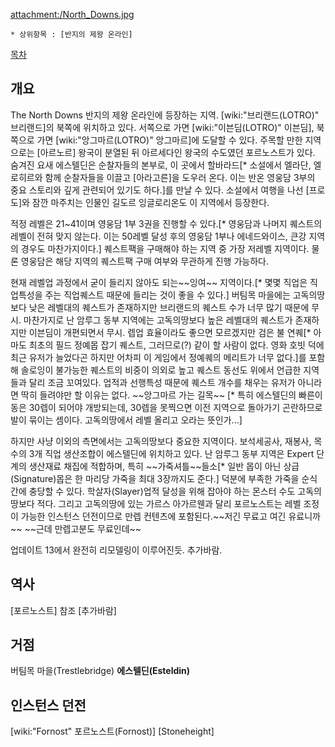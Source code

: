 attachment:/North_Downs.jpg
 * 상위항목 : [반지의 제왕 온라인]
[[목차]]

== 개요 ==
The North Downs
반지의 제왕 온라인에 등장하는  지역. [wiki:"브리랜드(LOTRO)" 브리랜드]의 북쪽에 위치하고 있다. 서쪽으로 가면 [wiki:"이븐딤(LOTRO)" 이븐딤], 북쪽으로 가면 [wiki:"앙그마르(LOTRO)" 앙그마르]에 도달할 수 있다. 주목할 만한 지역으로는 [아르노르] 왕국이 분열된 뒤 아르세다인 왕국의 수도였던 포르노스트가 있다. 숨겨진 요새 에스텔딘은 순찰자들의 본부로, 이 곳에서 할바라드[* 소설에서 엘라단, 엘로히르와 함께 순찰자들을 이끌고 [아라고른]을 도우러 온다. 이는 반온 영웅담 3부의 중요 스토리와 깊게 관련되어 있기도 하다.]를 만날 수 있다. 소설에서 여행을 나선 [프로도]와 잠깐 마주치는 인물인 길도르 잉글로리온도 이 지역에서 등장한다.

적정 레벨은 21~41이며 영웅담 1부 3권을 진행할 수 있다.[* 영웅담과 나머지 퀘스트의 레벨이 전혀 맞지 않는다. 이는 50레벨 달성 후의 영웅담 1부나 에네드와이스, 큰강 지역의 경우도 마찬가지이다.] 퀘스트팩을 구매해야 하는 지역 중 가장 저레벨 지역이다. 물론 영웅담은 해당 지역의 퀘스트팩 구매 여부와 무관하게 진행 가능하다.

현재 레벨업 과정에서 굳이 들리지 않아도 되는~~잉여~~ 지역이다.[* 몇몇 직업은 직업특성을 주는 직업퀘스트 때문에 들리는 것이 좋을 수 있다.] 버팀목 마을에는 고독의땅보다 낮은 레벨대의 퀘스트가 존재하지만 브리랜드의 퀘스트 수가 너무 많기 때문에 무시. 마찬가지로 난 암루그 동부 지역에는 고독의땅보다 높은 레벨대의 퀘스트가 존재하지만 이븐딤이 개편되면서 무시. 렙업 효율이라도 좋으면 모르겠지만 검은 불 연퀘[* 아마도 최초의 필드 정예몹 잡기 퀘스트, 그러므로(?) 같이 할 사람이 없다. 영화 호빗 덕에 최근 유저가 늘었다곤 하지만 어차피 이 게임에서 정예퀘의 메리트가 너무 없다.]를 포함해 솔로잉이 불가능한 퀘스트의 비중이 의외로 높고 퀘스트 동선도 위에서 언급한 지역들과 달리 조금 꼬여있다. 업적과 선행특성 때문에 퀘스트 개수를 채우는 유저가 아니라면 딱히 들려야만 할 이유는 없다. ~~앙그마르 가는 길목~~ [* 특히 에스텔딘의 빠른이동은 30렙이 되어야 개방되는데, 30렙을 못찍으면 이전 지역으로 돌아가기 곤란하므로 발이 묶이는 셈이다. 고독의땅에서 레벨 올리고 오라는 뜻인가...]

하지만 사냥 이외의 측면에서는 고독의땅보다 중요한 지역이다. 보석세공사, 재봉사, 목수의 3개 직업 생산조합이 에스텔딘에 위치하고 있다. 난 암루그 동부 지역은 Expert 단계의 생산재료 채집에 적합하며, 특히 ~~가죽셔틀~~들소[* 일반 몹이 아닌 상급(Signature)몹은 한 마리당 가죽을 최대 3장까지도 준다.] 덕분에 부족한 가죽을 순식간에 충당할 수 있다. 학살자(Slayer)업적 달성을 위해 잡아야 하는 몬스터 수도 고독의땅보다 적다. 그리고 고독의땅에 있는 가르스 아가르웬과 달리 포르노스트는 레벨 조정이 가능한 인스턴스 던전이므로 만렙 컨텐츠에 포함된다.~~저긴 무료고 여긴 유료니까~~ ~~근데 만렙고분도 무료인데~~

업데이트 13에서 완전히 리모델링이 이루어진듯. 추가바람.
== 역사 ==
[포르노스트] 참조
[추가바람]

== 거점 ==
버팀목 마을(Trestlebridge)
'''에스텔딘(Esteldin)'''

== 인스턴스 던전 ==
[wiki:"Fornost" 포르노스트(Fornost)]
[Stoneheight]
